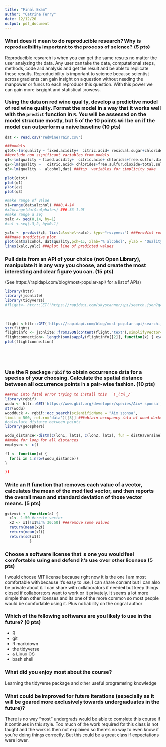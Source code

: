 ```yaml
---
title: "Final Exam"
author: "Catrina Terry"
date: 12/12/20
output: pdf_document
---
```






### What does it mean to do reproducible research? Why is reproducibility important to the process of science? (5 pts)


Reproducible research is when you can get the same results no matter the user analyzing the data. Any user can take the data, computational steps, methods, code and analysis and get the result and be able to replicate these results. Reproducibility is important to science because scientist across gradients can gain insight on a question without needing the manpower or funds to each reproduce this question. With this power we can gain more isngight and statistical prowess.













###  Using the data on red wine quality, develop a predictive model of red wine quality. Format the model in a way that it works well with the `predict` function in `R`. You will be assessed on the model structure mostly, but 5 of the 10 points will be on if the model can outperform a naive baseline (10 pts)



```r

dat <- read.csv('redWineTrain.csv')

###models
qtot<-lm(quality ~ fixed.acidity+  citric.acid+ residual.sugar+chlorides+free.sulfur.dioxide+total.sulfur.dioxide + pH +sulphates+alcohol,dat)
##exclude non significant variables from models
q1<-lm(quality ~ fixed.acidity+  citric.acid+ chlorides+free.sulfur.dioxide+total.sulfur.dioxide + pH +sulphates+alcohol,dat)
q2<-lm(quality ~   citric.acid+ chlorides+free.sulfur.dioxide+total.sulfur.dioxide + pH +sulphates+alcohol,dat) ###all significant
q3<-lm(quality ~  alcohol,dat) ###top  variables for simplicity sake

plot(qtot)
plot(q1)
plot(q2)
plot(q3)

#make range of value
x1=range(dat$alcohol) ###8.4-14
#x2=range(dat$sulphates) ###.33-1.95
#make range a seq
xalc <- seq(8,14, by=1)
#sul <-seq(.3,2, by=0.1)

yalc <- predict(q3, list(alcohol=xalc), type="response") ###predict response of alcohol to quality of wine
###make predictive plot
plot(dat$alcohol, dat$quality,pch=16, xlab="% alcohol", ylab = "Quality of Wine")
lines(xalc,yalc) ###plot line of predicted values
```



















### Pull data from an API of your choice (not Open Library), manipulate it in any way you choose, and create the most interesting and clear figure you can. (15 pts)

(See https://rapidapi.com/blog/most-popular-api/ for a list of APIs)

```r
library(httr)
library(jsonlite)
library(tidyverse)
#flight<- httr::GET('https://rapidapi.com/skyscanner/api/search.json?q=skyscanner')
             
 
 
flight <-httr::GET('https://rapidapi.com/blog/most-popular-api/search.json?q=skyscanner')
str(flight)
flightinfo <- jsonlite::fromJSON(content(flight,"text"),simplifyVector=FALSE)
flightconnection<- length(sum(sapply(flightinfo[[2]], function(x) { x$connections }))) 
plot(flightconnection)






```












### Use the R package `rgbif` to obtain occurrence data for a species of your choosing. Calculate the spatial distance between all occurrence points in a pair-wise fashion. (10 pts)



```r
###run into fatal error trying to install this  ¯\_(ツ)_/¯
library(rgbif)
wodu <- httr::GET('https://www.gbif.org/developer/species/Aix+ sponsa') #get wodu data
str(wodu)
woodduck <- rgbif::occ_search(scientificName = "Aix sponsa",
limit = 500, return='data')[[3]] ###obtain occupancy data of wood ducks
#calculate distance between points
library(geosphere)

wodu_distance<-distm(c(lon1, lat1), c(lon2, lat2), fun = distHaversine) # calculate distance between two points
##make for loop for all distances
emptyvec <- c()

f1 <- function(x) {
  for(i in 1:nrow(wodu_distance))
}
  
))
```



















### Write an R function that removes each value of a vector, calculates the mean of the modified vector, and then reports the overall mean and standard deviation of those vector means. (5 pts)


```r
getvect <- function(x) {
  x1<- 1:50 #create vector
  x2 <- x1[!x1%in% 30:50] ###remove some values
  return(mean(x2))
  return(mean(x1))
  return(sd(x1))
           }


```





















### Choose a software license that is one you would feel comfortable using and defend it's use over other licenses (5 pts)



I would choose MIT license because right now it is the one I am most comfortable with because it's easy to use, I can share content but I can also be private about it. I can share with collaborators if needed but keep things closed if collaborators want to work on it privately. It seems a lot more simple than other licenses and its one of the more common so most people would be comfortable using it. Plus no liability on the orignal author

















### Which of the following softwares are you likely to use in the future? (0 pts)

+ R
+ git
+ R markdown
+ the tidyverse
+ a Linux OS
+ bash shell







### What did you enjoy most about the course?


Learning the tidyverse package and other useful programming knowledge









### What could be improved for future iterations (especially as it will be geared more exclusively towards undergraduates in the future)?


There is no way "most" undergrads would be able to complete this course if it continues in this style. Too much of the work required for this class is not taught and the work is then not explained so there's no way to even know if you're doing things correctly. But this could be a great class if expectations were lower.








